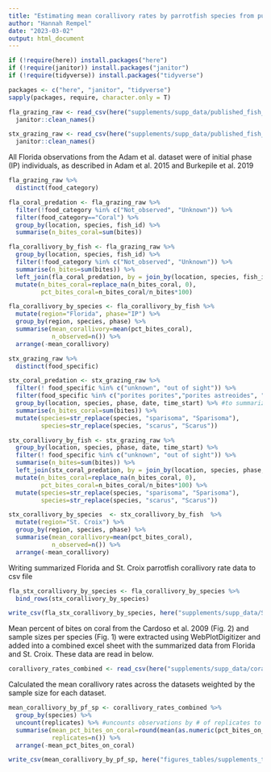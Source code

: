 ```yaml
---
title: "Estimating mean corallivory rates by parrotfish species from published studies"
author: "Hannah Rempel"
date: "2023-03-02"
output: html_document
---
```


```r
if (!require(here)) install.packages("here") 
if (!require(janitor)) install.packages("janitor") 
if (!require(tidyverse)) install.packages("tidyverse") 

packages <- c("here", "janitor", "tidyverse")
sapply(packages, require, character.only = T)
```

```r
fla_grazing_raw <- read_csv(here("supplements/supp_data/published_fish_foraging_rates_raw/FLA_foraging_data.csv")) %>%
  janitor::clean_names()

stx_grazing_raw <- read_csv(here("supplements/supp_data/published_fish_foraging_rates_raw/STX_foraging_data.csv")) %>%
  janitor::clean_names()
```

All Florida observations from the Adam et al. dataset were of initial phase (IP) individuals, as described in Adam et al. 2015 and Burkepile et al. 2019
```r
fla_grazing_raw %>% 
  distinct(food_category)

fla_coral_predation <- fla_grazing_raw %>% 
  filter(!food_category %in% c("Not_observed", "Unknown")) %>%
  filter(food_category=="Coral") %>%
  group_by(location, species, fish_id) %>%
  summarise(n_bites_coral=sum(bites))

fla_corallivory_by_fish <- fla_grazing_raw %>% 
  group_by(location, species, fish_id) %>%
  filter(!food_category %in% c("Not_observed", "Unknown")) %>%
  summarise(n_bites=sum(bites)) %>% 
  left_join(fla_coral_predation, by = join_by(location, species, fish_id)) %>%
  mutate(n_bites_coral=replace_na(n_bites_coral, 0),
         pct_bites_coral=n_bites_coral/n_bites*100)

fla_corallivory_by_species <- fla_corallivory_by_fish %>%
  mutate(region="Florida", phase="IP") %>%
  group_by(region, species, phase) %>%
  summarise(mean_corallivory=mean(pct_bites_coral),
            n_observed=n()) %>%
  arrange(-mean_corallivory)
```

```r
stx_grazing_raw %>% 
  distinct(food_specific)

stx_coral_predation <- stx_grazing_raw %>% 
  filter(! food_specific %in% c("unknown", "out of sight")) %>%
  filter(food_specific %in% c("porites porites","porites astreoides", "orbicella annularis")) %>%
  group_by(location, species, phase, date, time_start) %>% #to summarize observations by each unique fish
  summarise(n_bites_coral=sum(bites)) %>%
  mutate(species=str_replace(species, "sparisoma", "Sparisoma"),
         species=str_replace(species, "scarus", "Scarus"))

stx_corallivory_by_fish <- stx_grazing_raw %>% 
  group_by(location, species, phase, date, time_start) %>%
  filter(! food_specific %in% c("unknown", "out of sight")) %>%
  summarise(n_bites=sum(bites)) %>% 
  left_join(stx_coral_predation, by = join_by(location, species, phase, date, time_start)) %>%
  mutate(n_bites_coral=replace_na(n_bites_coral, 0),
         pct_bites_coral=n_bites_coral/n_bites*100) %>%
  mutate(species=str_replace(species, "sparisoma", "Sparisoma"),
         species=str_replace(species, "scarus", "Scarus"))

stx_corallivory_by_species  <- stx_corallivory_by_fish  %>%
  mutate(region="St. Croix") %>%
  group_by(region, species, phase) %>%
  summarise(mean_corallivory=mean(pct_bites_coral),
            n_observed=n()) %>%
  arrange(-mean_corallivory) 
```

Writing summarized Florida and St. Croix parrotfish corallivory rate data to csv file
```r
fla_stx_corallivory_by_species <- fla_corallivory_by_species %>% 
  bind_rows(stx_corallivory_by_species)

write_csv(fla_stx_corallivory_by_species, here("supplements/supp_data/STX_FLA_summarized_corallivory_rates.csv"))
```

Mean percent of bites on coral from the Cardoso et al. 2009 (Fig. 2) and sample sizes per species (Fig. 1) were extracted using WebPlotDigitizer and added into a combined excel sheet with the summarized data from Florida and St. Croix. These data are read in below.

```r
corallivory_rates_combined <- read_csv(here("supplements/supp_data/corallivory_by_parrotfish_sp.csv"))
```

Calculated the mean corallivory rates across the datasets weighted by the sample size for each dataset.
```r
mean_corallivory_by_pf_sp <- corallivory_rates_combined %>%
  group_by(species) %>%
  uncount(replicates) %>% #uncounts observations by # of replicates to calculate mean weighted by the sample size
  summarise(mean_pct_bites_on_coral=round(mean(as.numeric(pct_bites_on_coral)),2),
            replicates=n()) %>%
  arrange(-mean_pct_bites_on_coral)
```

```r
write_csv(mean_corallivory_by_pf_sp, here("figures_tables/supplements_tables/table_s3_published_parrotfish_corallivory_rates.csv"))
```